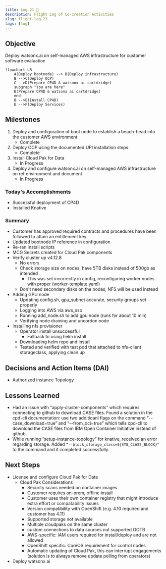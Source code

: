 ```yaml
---
title: Log 21 🛫
description: Flight Log of Co-Creation Activities
slug: flight-log-21
tags: [log]
---
```


## Objective
Deploy watsonx.ai on self-managed AWS infrastructure for customer software evaluation

```mermaid
flowchart LR
    A(Deploy bootnode) --> B(Deploy infrastructure)
    B -->C(Deploy OCP)
    C -->D(Prepare CP4D & watsonx ai cartdridge)
    subgraph "You are here"
    E(Prepare CP4D & watsonx ai cartdridge)
    end
    D -->E(Install CP4D)
    E -->F(Deploy Services)
```

## Milestones
1. Deploy and configuration of boot node to establish a beach-head into the customer AWS environment
    - Complete
2. Deploy OCP using the documented UPI installation steps
    - Complete
3. Install Cloud Pak for Data
    - In Progress
4. Deploy and configure watsonx.ai on self-managed AWS infrastructure on ref environment and document
    - In Progress

### Today's Accomplishments
- Successful deployment of CP4D
- Installed Knative


### Summary
- Customer has approved required contracts and procedures have been followed to attain an entitlement key
- Updated bootnode IP reference in configuration
- Re-ran install scripts
- MCG Secrets created for Cloud Pak components
- Verify cluster up v4.12.8
	- No errors
	- Check storage size on nodes, have 5TB disks instead of 500gb as intended
		- This was set incorrectly in config, reconfiguring worker nodes with proper (worker-template.yaml)
	- Don't need secondary disks on the nodes, NFS will be used instead
- Adding GPU node
	- Updating config.sh, gpu_subnet accurate, security groups set properly
	- Logging into AWS via aws_sso
	- Running add_node.sh to add gpu node (runs for about 10 min)
	- Verifying node draining and uncordon node
- Installing nfs provisioner
	- Operator install unsuccessful
        - Fallback to using helm install
	- Downloading helm repo and install
	- Tested and verified with test pod that attached to nfs-client storageclass, applying clean up

## Decisions and Action Items (DAI)
- Authorized Instance Topology

## Lessons Learned
- Had an issue with “apply-cluster-components” which requires connecting to github to download CASE files. Found a solution in the cpd-cli documentation: use two additioanl flags on the command “--case_download=true” and  “--from_oci=true” which tells cpd-cli to download the CASE files from IBM Open Container Initiative instead of github.
- While running “setup-instance-topology” for knative, received an error regarding storage. Added ``` “--block_storage_class=${STG_CLASS_BLOCK}” ``` to the command and it completed successfully.

## Next Steps
- License and configure Cloud Pak for Data
    - Cloud Pak Considerations
        - Security scans needed on container images 
        - Customer requires on-prem, offline install
        - Customer uses their own container registry that might introduce extra effort or compatability issues 
        - Version compatibility with OpenShift (e.g. 4.10 required and customer has 4.11) 
        - Supported storage not available 
        - Multiple cloudpaks on the same cluster 
        - custom connections to data sources not supported OOTB 
        - AWS-specific: IAM users required for install/deploy and are not allowed 
        - OpenShift specific: CoreOS requirement for control nodes 
        - Automatic updating of Cloud Pak, this can interrupt engagements (solution is to always remove update polling from operators)
- Deploy watsonx.ai